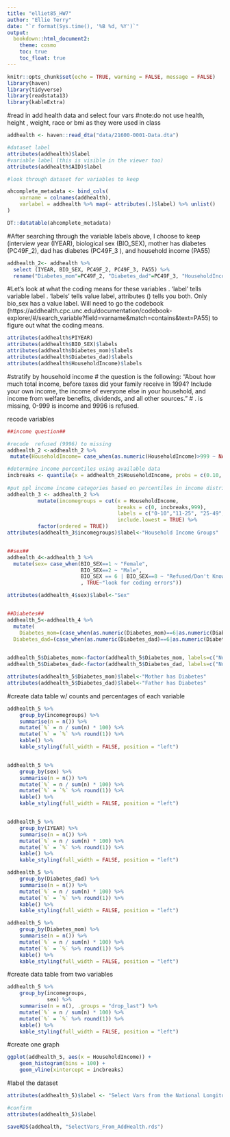 ```yaml
---
title: "elliet85_HW7"
author: "Ellie Terry"
date: "`r format(Sys.time(), '%B %d, %Y')`"
output:
  bookdown::html_document2:
    theme: cosmo
    toc: true
    toc_float: true
---
```


```r
knitr::opts_chunk$set(echo = TRUE, warning = FALSE, message = FALSE)
library(haven)
library(tidyverse)
library(readstata13)
library(kableExtra)
```


#read in add health data and select four vars 
#note:do not use health, height , weight, race or bmi as they were used in class

```r

addhealth <- haven::read_dta("data/21600-0001-Data.dta")

#dataset label
attributes(addhealth)$label
#variable label (this is visible in the viewer too)
attributes(addhealth$AID)$label

#look through dataset for variables to keep

ahcomplete_metadata <- bind_cols(
    varname = colnames(addhealth),
    varlabel = addhealth %>% map(~ attributes(.)$label) %>% unlist()
)

DT::datatable(ahcomplete_metadata)
```



#After searching through the variable labels above, I choose to keep (interview year (IYEAR), biological sex (BIO_SEX), mother has diabetes (PC49F_2), dad has diabetes (PC49F_3 ), and household income (PA55)

```r
addhealth_2<- addhealth %>% 
  select (IYEAR, BIO_SEX, PC49F_2, PC49F_3, PA55) %>% 
  rename("Diabetes_mom"=PC49F_2, "Diabetes_dad"=PC49F_3, "HouseholdIncome"=PA55)
```


#Let's look at what the coding means for these variables . 'label' tells variable label . 'labels' tells value label, attributes () tells you both. Only bio_sex has a value label. Will need to go the codebook (https://addhealth.cpc.unc.edu/documentation/codebook-explorer/#/search_variable?field=varname&match=contains&text=PA55) to figure out what the coding means. 
```r
attributes(addhealth$PIYEAR)
attributes(addhealth$BIO_SEX)$labels
attributes(addhealth$Diabetes_mom)$labels
attributes(addhealth$Diabetes_dad)$labels
attributes(addhealth$HouseholdIncome)$labels
```

#stratify by household income
# the question is the following: "About how much total income, before taxes did your family receive in 1994? Include your own income, the income of everyone else in your household, and income from welfare benefits, dividends, and all other sources."
# . is missing, 0-999 is income and 9996 is refused. 


recode variables
```r
##income question##

#recode  refused (9996) to missing
addhealth_2 <-addhealth_2 %>% 
 mutate(HouseholdIncome= case_when(as.numeric(HouseholdIncome)>999 ~ NA_real_, TRUE ~ as.numeric(HouseholdIncome)))

#determine income percentiles using available data
incbreaks <- quantile(x = addhealth_2$HouseholdIncome, probs = c(0.10, .25, .50,.75, .90), na.omit(addhealth_2$HouseholdIncome))
  
#put ppl income income categories based on percentiles in income distribution
addhealth_3 <- addhealth_2 %>% 
          mutate(incomegroups = cut(x = HouseholdIncome, 
                                    breaks = c(0, incbreaks,999), 
                                    labels = c("0-10","11-25", "25-49", "50-75",                                           "76-90", "91-100"), 
                                    include.lowest = TRUE) %>% 
          factor(ordered = TRUE))  
attributes(addhealth_3$incomegroups)$label<-"Household Income Groups"


##sex##
addhealth_4<-addhealth_3 %>% 
  mutate(sex= case_when(BIO_SEX==1 ~ "Female", 
                        BIO_SEX==2 ~ "Male", 
                        BIO_SEX == 6 | BIO_SEX==8 ~ "Refused/Don't Know"
                        , TRUE~"look for coding errors"))

attributes(addhealth_4$sex)$label<-"Sex"


##Diabetes##
addhealth_5<-addhealth_4 %>% 
  mutate(
    Diabetes_mom=(case_when(as.numeric(Diabetes_mom)==6|as.numeric(Diabetes_mom)==8 ~ NA_real_,                         TRUE~as.numeric(Diabetes_mom))),
  Diabetes_dad=(case_when(as.numeric(Diabetes_dad)==6|as.numeric(Diabetes_dad)==8 ~ NA_real_,                         TRUE~as.numeric(Diabetes_dad))))
  

addhealth_5$Diabetes_mom<-factor(addhealth_5$Diabetes_mom, labels=c("No", "Yes"), ordered=TRUE)
addhealth_5$Diabetes_dad<-factor(addhealth_5$Diabetes_dad, labels=c("No", "Yes"), ordered=TRUE)

attributes(addhealth_5$Diabetes_mom)$label<-"Mother has Diabetes"
attributes(addhealth_5$Diabetes_dad)$label<-"Father has Diabetes"

```

#create data table w/ counts and percentages of each variable

```r
addhealth_5 %>% 
    group_by(incomegroups) %>% 
    summarise(n = n()) %>% 
    mutate(`%` = n / sum(n) * 100) %>% 
    mutate(`%` = `%` %>% round(1)) %>% 
    kable() %>% 
    kable_styling(full_width = FALSE, position = "left")


addhealth_5 %>% 
    group_by(sex) %>% 
    summarise(n = n()) %>% 
    mutate(`%` = n / sum(n) * 100) %>% 
    mutate(`%` = `%` %>% round(1)) %>% 
    kable() %>% 
    kable_styling(full_width = FALSE, position = "left")


addhealth_5 %>% 
    group_by(IYEAR) %>% 
    summarise(n = n()) %>% 
    mutate(`%` = n / sum(n) * 100) %>% 
    mutate(`%` = `%` %>% round(1)) %>% 
    kable() %>% 
    kable_styling(full_width = FALSE, position = "left")

addhealth_5 %>% 
    group_by(Diabetes_dad) %>% 
    summarise(n = n()) %>% 
    mutate(`%` = n / sum(n) * 100) %>% 
    mutate(`%` = `%` %>% round(1)) %>% 
    kable() %>% 
    kable_styling(full_width = FALSE, position = "left")

addhealth_5 %>% 
    group_by(Diabetes_mom) %>% 
    summarise(n = n()) %>% 
    mutate(`%` = n / sum(n) * 100) %>% 
    mutate(`%` = `%` %>% round(1)) %>% 
    kable() %>% 
    kable_styling(full_width = FALSE, position = "left")


```

#create data table from two variables 

```r
addhealth_5 %>% 
    group_by(incomegroups,
             sex) %>% 
    summarise(n = n(), .groups = "drop_last") %>% 
    mutate(`%` = n / sum(n) * 100) %>% 
    mutate(`%` = `%` %>% round(1)) %>% 
    kable() %>% 
    kable_styling(full_width = FALSE, position = "left")
```

#create one graph
```r
ggplot(addhealth_5, aes(x = HouseholdIncome)) +
    geom_histogram(bins = 100) +
    geom_vline(xintercept = incbreaks)
```

#label the dataset 
```r
attributes(addhealth_5)$label <- "Select Vars from the National Longitudinal Study of Adolescent to Adult Health"

#confirm
attributes(addhealth_5)$label
```


```r
saveRDS(addhealth, "SelectVars_From_AddHealth.rds")
```

